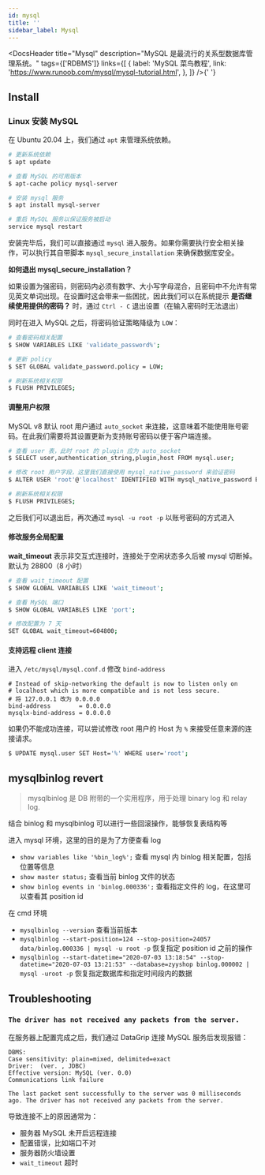 ```yaml
---
id: mysql
title: ''
sidebar_label: Mysql
---
```



<DocsHeader
  title="Mysql"
  description="MySQL 是最流行的关系型数据库管理系统。"
  tags={['RDBMS']}
  links={[
    {
      label: 'MySQL 菜鸟教程',
      link: 'https://www.runoob.com/mysql/mysql-tutorial.html',
    },
  ]}
/>{' '}

## Install

### Linux 安装 MySQL

在 Ubuntu 20.04 上，我们通过 `apt` 来管理系统依赖。

```bash
# 更新系统依赖
$ apt update

# 查看 MySQL 的可用版本
$ apt-cache policy mysql-server

# 安装 mysql 服务
$ apt install mysql-server

# 重启 MySQL 服务以保证服务被启动
service mysql restart
```

安装完毕后，我们可以直接通过 `mysql` 进入服务。如果你需要执行安全相关操作，可以执行其自带脚本 `mysql_secure_installation` 来确保数据库安全。

**如何退出 mysql_secure_installation？**

如果设置为强密码，则密码内必须有数字、大小写字母混合，且密码中不允许有常见英文单词出现。在设置时这会带来一些困扰，因此我们可以在系统提示 **是否继续使用提供的密码？** 时，通过 `Ctrl - C` 退出设置（在输入密码时无法退出）

同时在进入 MySQL 之后，将密码验证策略降级为 `LOW`：

```bash
# 查看密码相关配置
$ SHOW VARIABLES LIKE 'validate_password%';

# 更新 policy
$ SET GLOBAL validate_password.policy = LOW;

# 刷新系统相关权限
$ FLUSH PRIVILEGES;
```

#### 调整用户权限

MySQL v8 默认 root 用户通过 `auto_socket` 来连接，这意味着不能使用账号密码。在此我们需要将其设置更新为支持账号密码以便于客户端连接。

```bash
# 查看 user 表，此时 root 的 plugin 应为 auto_socket
$ SELECT user,authentication_string,plugin,host FROM mysql.user;

# 修改 root 用户字段，这里我们直接使用 mysql_native_password 来验证密码
$ ALTER USER 'root'@'localhost' IDENTIFIED WITH mysql_native_password BY 'YOUR_PASS_WORD';

# 刷新系统相关权限
$ FLUSH PRIVILEGES;
```

之后我们可以退出后，再次通过 `mysql -u root -p` 以账号密码的方式进入

#### 修改服务全局配置

**wait_timeout** 表示非交互式连接时，连接处于空闲状态多久后被 mysql 切断掉。默认为 28800（8 小时）

```bash
# 查看 wait_timeout 配置
$ SHOW GLOBAL VARIABLES LIKE 'wait_timeout';

# 查看 MySQL 端口
$ SHOW GLOBAL VARIABLES LIKE 'port';

# 修改配置为 7 天
SET GLOBAL wait_timeout=604800;
```

#### 支持远程 client 连接

进入 `/etc/mysql/mysql.conf.d` 修改 `bind-address`

```
# Instead of skip-networking the default is now to listen only on
# localhost which is more compatible and is not less secure.
# 将 127.0.0.1 改为 0.0.0.0
bind-address		= 0.0.0.0
mysqlx-bind-address	= 0.0.0.0
```

如果仍不能成功连接，可以尝试修改 root 用户的 Host 为 `%` 来接受任意来源的连接请求。

```bash
$ UPDATE mysql.user SET Host='%' WHERE user='root';
```

## mysqlbinlog revert

> mysqlbinlog 是 DB 附带的一个实用程序，用于处理 binary log 和 relay log.

结合 binlog 和 mysqlbinlog 可以进行一些回滚操作，能够恢复表结构等

进入 mysql 环境，这里的目的是为了方便查看 log

- `show variables like '%bin_log%';` 查看 mysql 内 binlog 相关配置，包括位置等信息
- `show master status;` 查看当前 binlog 文件的状态
- `show binlog events in 'binlog.000336';` 查看指定文件的 log，在这里可以查看其 position id

在 cmd 环境

- `mysqlbinlog --version` 查看当前版本
- `mysqlbinlog --start-position=124 --stop-position=24057 data/binlog.000336 | mysql -u root -p` 恢复指定 position id 之前的操作
- `mysqlbinlog --start-datetime="2020-07-03 13:18:54" --stop-datetime="2020-07-03 13:21:53" --database=zyyshop binlog.000002 | mysql -uroot -p` 恢复指定数据库和指定时间段内的数据

## Troubleshooting

### `The driver has not received any packets from the server.`

在服务器上配置完成之后，我们通过 DataGrip 连接 MySQL 服务后发现报错：

```
DBMS:
Case sensitivity: plain=mixed, delimited=exact
Driver:  (ver. , JDBC)
Effective version: MySQL (ver. 0.0)
Communications link failure

The last packet sent successfully to the server was 0 milliseconds ago. The driver has not received any packets from the server.
```

导致连接不上的原因通常为：

- 服务器 MySQL 未开启远程连接
- 配置错误，比如端口不对
- 服务器防火墙设置
- `wait_timeout` 超时
